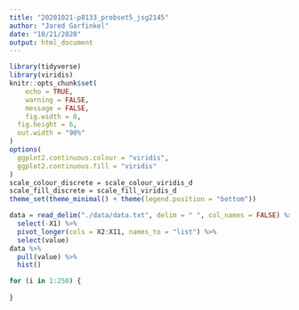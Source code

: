 ```yaml
---
title: "20201021-p8133_probset5_jsg2145"
author: "Jared Garfinkel"
date: "10/21/2020"
output: html_document
---
```


```r
library(tidyverse)
library(viridis)
knitr::opts_chunk$set(
	echo = TRUE,
	warning = FALSE,
	message = FALSE,
	fig.width = 8, 
  fig.height = 6,
  out.width = "90%"
)
options(
  ggplot2.continuous.colour = "viridis",
  ggplot2.continuous.fill = "viridis"
)
scale_colour_discrete = scale_colour_viridis_d
scale_fill_discrete = scale_fill_viridis_d
theme_set(theme_minimal() + theme(legend.position = "bottom"))
```

```r
data = read_delim("./data/data.txt", delim = " ", col_names = FALSE) %>% 
  select(-X1) %>% 
  pivot_longer(cols = X2:X11, names_to = "list") %>% 
  select(value)
data %>% 
  pull(value) %>% 
  hist()
```

```r
for (i in 1:250) {
  
}
```

